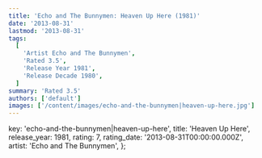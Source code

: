 ```yaml
---
title: 'Echo and The Bunnymen: Heaven Up Here (1981)'
date: '2013-08-31'
lastmod: '2013-08-31'
tags:
  [
    'Artist Echo and The Bunnymen',
    'Rated 3.5',
    'Release Year 1981',
    'Release Decade 1980',
  ]
summary: 'Rated 3.5'
authors: ['default']
images: ['/content/images/echo-and-the-bunnymen|heaven-up-here.jpg']
---
```


  key: 'echo-and-the-bunnymen|heaven-up-here',
  title: 'Heaven Up Here',
  release_year: 1981,
  rating: 7,
  rating_date: '2013-08-31T00:00:00.000Z',
  artist: 'Echo and The Bunnymen',
};

<MusicRating data={data} />
